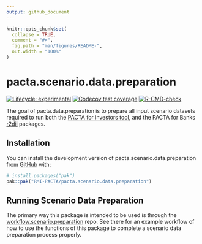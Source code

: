 ```yaml
---
output: github_document
---
```


<!-- README.md is generated from README.Rmd. Please edit that file -->

```r
knitr::opts_chunk$set(
  collapse = TRUE,
  comment = "#>",
  fig.path = "man/figures/README-",
  out.width = "100%"
)
```

# pacta.scenario.data.preparation

<!-- badges: start -->
[![Lifecycle: experimental](https://img.shields.io/badge/lifecycle-experimental-orange.svg)](https://lifecycle.r-lib.org/articles/stages.html#experimental)
[![Codecov test coverage](https://codecov.io/gh/RMI-PACTA/pacta.scenario.data.preparation/branch/main/graph/badge.svg)](https://app.codecov.io/gh/RMI-PACTA/pacta.scenario.data.preparation?branch=main)
[![R-CMD-check](https://github.com/RMI-PACTA/pacta.scenario.data.preparation/actions/workflows/R-CMD-check.yaml/badge.svg)](https://github.com/RMI-PACTA/pacta.scenario.data.preparation/actions/workflows/R-CMD-check.yaml)
<!-- badges: end -->

The goal of pacta.data.preparation is to prepare all input scenario datasets 
required to run both the [PACTA for investors tool](https://rmi-pacta.github.io/pactaverse/), and the PACTA for Banks [r2dii](https://rmi-pacta.github.io/r2dii.analysis/) packages. 

## Installation

You can install the development version of pacta.scenario.data.preparation from [GitHub](https://github.com/) with:

``` r
# install.packages("pak")
pak::pak("RMI-PACTA/pacta.scenario.data.preparation")
```

## Running Scenario Data Preparation

The primary way this package is intended to be used is through the [workflow.scenario.preparation](https://github.com/RMI-PACTA/workflow.scenario.preparation) 
repo. See there for an example workflow of how to use the functions of this 
package to complete a scenario data preparation process properly.
